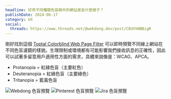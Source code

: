 ```yaml
---
headline: 好奇不同種類色盲眼中的網站是長什麼樣子？
publishDate: 2024-06-17
category: UX
social:
  threads: https://www.threads.net/@webdong.dev/post/C8UVVWBBigR
---
```


剛好找到這個 [Toptal Colorblind Web Page Filter](https://www.toptal.com/designers/colorfilter) 可以即時預覽不同線上網站在不同色盲濾鏡的樣貌。生理限制或環境都有可能影響我們接收訊息的正確性，因此可以試著多留意用戶適用性方面的需求，具體來說像是：WCAG、APCA。

- Protanopia = 紅綠色盲（主要紅色）
- Deuteranopia = 紅綠色盲（主要綠色）
- Tritanopia = 藍黃色盲

![Webdong 色盲預覽](./webdong-color-blind-preivew.webp)
![Pinterest 色盲預覽](./pinterest-color-blind-preview.webp)
![Jira 色盲預覽](./jira-color-blind-preview.webp)
